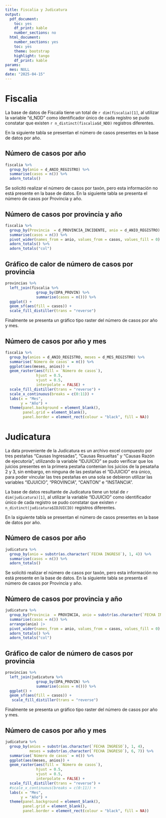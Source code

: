 ```yaml
---
title: Fiscalia y Judicatura
output:
  pdf_document:
    toc: yes
    df_print: kable
    number_sections: no
  html_document:
    number_sections: yes
    toc: yes
    theme: bootstrap
    highlight: tango
    df_print: kable
params:
  mes: NULL
date: "2025-04-15"
---
```


# Fiscalia

La base de datos de Fiscalía tiene un total de `r dim(fiscalia)[1]`, al utilizar la variable "d_NDD" como identificador único de cada registro se pudo constatar que existen `r n_distinct(fiscalia$d_NDD)` registros diferentes.

En la siguiente tabla se presentan el número de casos presentes en la base de datos por año.

## Número de casos por año

```r
fiscalia %>% 
  group_by(anio = d_ANIO_REGISTRO) %>% 
  summarise(casos = n()) %>% 
  adorn_totals()
```
Se solicitó realizar el número de casos por taxón, pero esta información no está presente en la base de datos. En la siguiente tabla se presenta el número de casos por Provincia y año.

## Número de casos por provincia y año

```r
fiscalia %>% 
  group_by(Provincia  = d_PROVINCIA_INCIDENTE, anio = d_ANIO_REGISTRO) %>% 
  summarise(casos = n()) %>% 
  pivot_wider(names_from = anio, values_from = casos, values_fill = 0) %>% 
  adorn_totals() %>% 
  adorn_totals("col")
```
## Gráfico de calor de número de casos por provincia
```r
provincias %>% 
  left_join(fiscalia %>% 
              group_by(DPA_PROVIN) %>% 
              summarise(casos = n())) %>% 
  ggplot() + 
  geom_sf(aes(fill = casos)) +
  scale_fill_distiller(trans = "reverse")
```

Finalmente se presenta un gráfico tipo raster del número de casos por año y mes.

## Número de casos por año y mes

```r
fiscalia %>% 
  group_by(anios = d_ANIO_REGISTRO, meses = d_MES_REGISTRO) %>% 
  summarise(`Número de casos` = n()) %>%  
  ggplot(aes(meses, anios)) +
  geom_raster(aes(fill = `Número de casos`), 
              hjust = 0.5, 
              vjust = 0.5, 
              interpolate = FALSE) +
  scale_fill_distiller(trans = "reverse") +
  scale_x_continuous(breaks = c(0:11)) +
  labs(x = "Mes",
       y = "Año") +
  theme(panel.background = element_blank(),
        panel.grid = element_blank(),
        panel.border = element_rect(colour = "black", fill = NA))
```


# Judicatura

La data proveniente de la Judicatura es un archivo excel compuesto por tres pestañas "Causas Ingresadas", "Causas Resueltas" y "Causas Razón de ejecutoría", utilizando la variable "IDJUICIO" se pudo verificar que los juicios presentes en la primera pestaña contenían los juicios de la pesataña 2 y 3, sin embargo, en ninguna de las pestañas el "IDJUICIO" era único, para poder vincular las tres pestañas en una sola se debieron utilizar las variables "IDJUICIO", "PROVINCIA", "CANTON" e "INSTANCIA".

La base de datos resultante de Judicatura tiene un total de `r dim(judicatura)[1]`, al utilizar la variable "IDJUICIO" como identificador único de cada registro se pudo constatar que existen `r n_distinct(judicatura$IDJUICIO)` registros diferentes.

En la siguiente tabla se presentan el número de casos presentes en la base de datos por año.

## Número de casos por año

```r
judicatura %>% 
  group_by(anio = substr(as.character(`FECHA INGRESO`), 1, 4)) %>% 
  summarise(casos = n()) %>% 
  adorn_totals()
```
Se solicitó realizar el número de casos por taxón, pero esta información no está presente en la base de datos. En la siguiente tabla se presenta el número de casos por Provincia y año.

## Número de casos por provincia y año

```r
judicatura %>% 
  group_by(Provincia  = PROVINCIA, anio = substr(as.character(`FECHA INGRESO`), 1, 4)) %>% 
  summarise(casos = n()) %>% 
  arrange(anio) |> 
  pivot_wider(names_from = anio, values_from = casos, values_fill = 0) %>% 
  adorn_totals() %>% 
  adorn_totals("col")
```
## Gráfico de calor de número de casos por provincia
```r
provincias %>% 
  left_join(judicatura %>% 
              group_by(DPA_PROVIN) %>% 
              summarise(casos = n())) %>% 
  ggplot() + 
  geom_sf(aes(fill = casos)) +
   scale_fill_distiller(trans = "reverse")
```

Finalmente se presenta un gráfico tipo raster del número de casos por año y mes.

## Número de casos por año y mes

```r
judicatura %>% 
  group_by(anios = substr(as.character(`FECHA INGRESO`), 1, 4),
           meses = substr(as.character(`FECHA INGRESO`), 6, 7)) %>% 
  summarise(`Número de casos` = n()) %>%  
  ggplot(aes(meses, anios)) +
  geom_raster(aes(fill = `Número de casos`), 
              hjust = 0.5, 
              vjust = 0.5, 
              interpolate = FALSE) +
  scale_fill_distiller(trans = "reverse") +
  #scale_x_continuous(breaks = c(0:11)) +
  labs(x = "Mes",
       y = "Año") +
  theme(panel.background = element_blank(),
        panel.grid = element_blank(),
        panel.border = element_rect(colour = "black", fill = NA))
```


